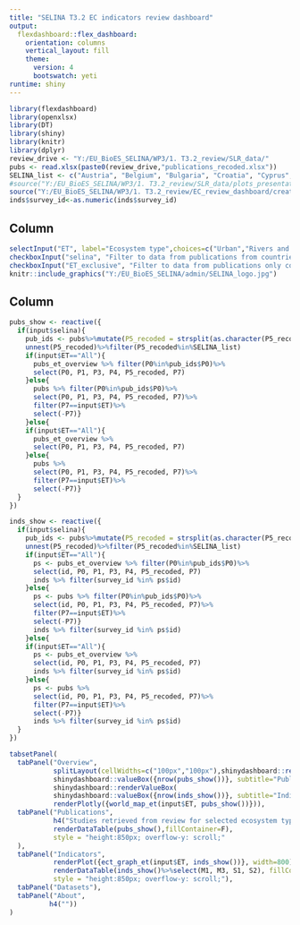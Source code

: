 ```yaml
---
title: "SELINA T3.2 EC indicators review dashboard"
output: 
  flexdashboard::flex_dashboard:
    orientation: columns
    vertical_layout: fill
    theme:
      version: 4
      bootswatch: yeti
runtime: shiny
---
```


```r
library(flexdashboard)
library(openxlsx)
library(DT)
library(shiny)
library(knitr)
library(dplyr)
review_drive <- "Y:/EU_BioES_SELINA/WP3/1. T3.2_review/SLR_data/"
pubs <- read.xlsx(paste0(review_drive,"publications_recoded.xlsx"))
SELINA_list <- c("Austria", "Belgium", "Bulgaria", "Croatia", "Cyprus", "Czech Republic", "Denmark", "Estonia", "Finland", "France", "Germany", "Greece", "Hungary", "Ireland", "Italy", "Latvia", "Lithuania", "Luxembourg", "Malta", "Netherlands", "Poland", "Portugal", "Romania", "Slovakia", "Slovenia", "Spain", "Sweden", "Norway", "United Kingdom", "Israel","Switzerland", "Norway")
#source("Y:/EU_BioES_SELINA/WP3/1. T3.2_review/SLR_data/plots_presentation.R")
source("Y:/EU_BioES_SELINA/WP3/1. T3.2_review/EC_review_dashboard/create_figures.R")
inds$survey_id<-as.numeric(inds$survey_id)

```
Column {.sidebar data-width=250}
-------------------------------------
```r
selectInput("ET", label="Ecosystem type",choices=c("Urban","Rivers and lakes", "All"))
checkboxInput("selina", "Filter to data from publications from countries represented by the SELINA consortium")
checkboxInput("ET_exclusive", "Filter to data from publications only covering this ecosystem type")
knitr::include_graphics("Y:/EU_BioES_SELINA/admin/SELINA_logo.jpg")
```

Column {data-width=800}
-----------------------------------------------------------------------

```r

pubs_show <- reactive({
  if(input$selina){
    pub_ids <- pubs%>%mutate(P5_recoded = strsplit(as.character(P5_recoded), "; ")) %>% 
    unnest(P5_recoded)%>%filter(P5_recoded%in%SELINA_list)
    if(input$ET=="All"){
      pubs_et_overview %>% filter(P0%in%pub_ids$P0)%>%
      select(P0, P1, P3, P4, P5_recoded, P7)
    }else{
      pubs %>% filter(P0%in%pub_ids$P0)%>%
      select(P0, P1, P3, P4, P5_recoded, P7)%>%
      filter(P7==input$ET)%>%
      select(-P7)}
    }else{
    if(input$ET=="All"){
      pubs_et_overview %>% 
      select(P0, P1, P3, P4, P5_recoded, P7)
    }else{
      pubs %>%
      select(P0, P1, P3, P4, P5_recoded, P7)%>%
      filter(P7==input$ET)%>%
      select(-P7)}
  }
})

inds_show <- reactive({
  if(input$selina){
    pub_ids <- pubs%>%mutate(P5_recoded = strsplit(as.character(P5_recoded), "; ")) %>% 
    unnest(P5_recoded)%>%filter(P5_recoded%in%SELINA_list)
    if(input$ET=="All"){
      ps <- pubs_et_overview %>% filter(P0%in%pub_ids$P0)%>%
      select(id, P0, P1, P3, P4, P5_recoded, P7)
      inds %>% filter(survey_id %in% ps$id)
    }else{
      ps <- pubs %>% filter(P0%in%pub_ids$P0)%>%
      select(id, P0, P1, P3, P4, P5_recoded, P7)%>%
      filter(P7==input$ET)%>%
      select(-P7)}
      inds %>% filter(survey_id %in% ps$id)
    }else{
    if(input$ET=="All"){
      ps <- pubs_et_overview %>% 
      select(id, P0, P1, P3, P4, P5_recoded, P7)
      inds %>% filter(survey_id %in% ps$id)
    }else{
      ps <- pubs %>%
      select(id, P0, P1, P3, P4, P5_recoded, P7)%>%
      filter(P7==input$ET)%>%
      select(-P7)}
      inds %>% filter(survey_id %in% ps$id)
  }
})

tabsetPanel(
  tabPanel("Overview",
           splitLayout(cellWidths=c("100px","100px"),shinydashboard::renderValueBox(
           shinydashboard::valueBox({nrow(pubs_show())}, subtitle="Publications")),
           shinydashboard::renderValueBox(
           shinydashboard::valueBox({nrow(inds_show())}, subtitle="Indicators"))),
           renderPlotly({world_map_et(input$ET, pubs_show())})), 
  tabPanel("Publications", 
           h4("Studies retrieved from review for selected ecosystem type"),
           renderDataTable(pubs_show(),fillContainer=F),
           style = "height:850px; overflow-y: scroll;"
  ),
  tabPanel("Indicators",
           renderPlot({ect_graph_et(input$ET, inds_show())}, width=800),
           renderDataTable(inds_show()%>%select(M1, M3, S1, S2), fillContainer=F),
           style = "height:850px; overflow-y: scroll;"),
  tabPanel("Datasets"),
  tabPanel("About",
          h4(""))
)


```